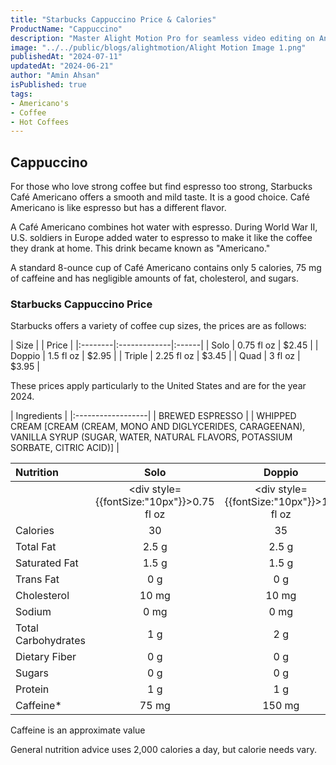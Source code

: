 ```yaml
---
title: "Starbucks Cappuccino Price & Calories"
ProductName: "Cappuccino" 
description: "Master Alight Motion Pro for seamless video editing on Android, iOS, and Tablets with our ultimate guide, unlocking advanced features and elevating your skills in 2024!"
image: "../../public/blogs/alightmotion/Alight Motion Image 1.png"
publishedAt: "2024-07-11"
updatedAt: "2024-06-21"
author: "Amin Ahsan"
isPublished: true
tags:
- Americano's
- Coffee
- Hot Coffees
---
```


## Cappuccino

For those who love strong coffee but find espresso too strong, Starbucks Café Americano offers a smooth and mild taste. It is a good choice. Café Americano is like espresso but has a different flavor.

A Café Americano combines hot water with espresso. During World War II, U.S. soldiers in Europe added water to espresso to make it like the coffee they drank at home. This drink became known as "Americano."

A standard 8-ounce cup of Café Americano contains only 5 calories, 75 mg of caffeine and has negligible amounts of fat, cholesterol, and sugars.

### Starbucks Cappuccino Price

Starbucks offers a variety of coffee cup sizes, the prices are as follows:

<div style={{width:"300px"}}>
| Size    |              | Price |
|:--------|:-------------|:------|
| Solo    | 0.75 fl oz   | $2.45 |
| Doppio  | 1.5 fl oz    | $2.95 |
| Triple  | 2.25 fl oz   | $3.45 |
| Quad    | 3 fl oz      | $3.95 |
</div>

These prices apply particularly to the United States and are for the year 2024.
 
 <div style={{fontSize:"15px"}}>
| Ingredients       |
|:------------------|
| BREWED ESPRESSO   |
| WHIPPED CREAM [CREAM (CREAM, MONO AND DIGLYCERIDES, CARAGEENAN), VANILLA SYRUP (SUGAR, WATER, NATURAL FLAVORS, POTASSIUM SORBATE, CITRIC ACID)]   |

| Nutrition           | Solo           |  Doppio     | Triple   |  Quad    |
|:--------------------|:--------------:|:-----------:|:--------:|:--------:|
|                     | <div style={{fontSize:"10px"}}>0.75 fl oz</div>  | <div style={{fontSize:"10px"}}>1.5 fl oz</div> |  <div style={{fontSize:"10px"}}>2.25 fl oz</div> | <div style={{fontSize:"10px"}}>3 fl oz</div> |
| Calories            | 30             | 35          | 40       | 45       |
| Total Fat           | 2.5 g          | 2.5 g       | 2.5 g    | 2.5 g    |
| Saturated Fat       | 1.5 g          | 1.5 g       | 1.5 g    | 1.5 g    |
| Trans Fat           | 0 g            | 0 g         | 0 g      | 0 g      |
| Cholesterol         | 10 mg          | 10 mg       | 10 mg    | 10 mg    |
| Sodium              | 0 mg           | 0 mg        | 0 mg     | 0 mg     | 
| Total Carbohydrates | 1 g            | 2 g         | 3 g      | 3 g      |
| Dietary Fiber       | 0 g            | 0 g         | 0 g      | 0 g      |
| Sugars              | 0 g            | 0 g         | 0 g      | 0 g      |
| Protein             | 1 g            | 1 g         | 1 g      | 1 g      |
| Caffeine*           | 75 mg          | 150 mg      | 225 mg   | 300 mg   |

Caffeine is an approximate value
  
General nutrition advice uses 2,000 calories a day, but calorie needs vary.

</div>
